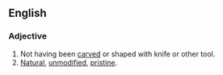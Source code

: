 ==English==

===Adjective===
{{en-adj}}

#Not having been [[carved]] or shaped with knife or other tool.
#[[natural|Natural]], [[unmodified]], [[pristine]].